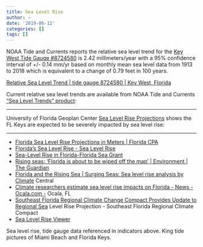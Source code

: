 ```yaml
---
title: Sea Level Rise
author: ~
date: '2019-06-12'
categories: []
tags: []
---
```


NOAA Tide and Currents reports the relative sea level trend for the [Key West Tide Gauge #8724580](https://tidesandcurrents.noaa.gov/sltrends/sltrends_station.shtml?id=8724580) is 2.42 millimeters/year with a 95% confidence interval of +/- 0.14 mm/yr based on monthly mean sea level data from 1913 to 2018 which is equivalent to a change of 0.79 feet in 100 years.

[Relative Sea Level Trend | tide gauge 8724580 | Key West, Florida](https://tidesandcurrents.noaa.gov/sltrends/plots/8724580_meantrend.png)

Current relative sea level trends are available from NOAA Tide and Currents ["Sea Level Trends" product](https://tidesandcurrents.noaa.gov/sltrends/sltrends.html):

---------------------------------------------------------------------------

University of Florida Geoplan Center [Sea Level Rise Projections ](https://flcpa.databasin.org/datasets/dd54d301894f4322a7a30832572c4a7e) shows the FL Keys are expected to be severely impacted by sea level rise:

<!--
# TODO: fix ESRI map
{{< esri_map
    lat="24.8" lon="-81" zoom="8"
    basemap="Gray"
    feature_url="https://www.sciencebase.gov/arcgis/rest/services/Catalog/564c8ab3e4b0ebfbef0d34b8/MapServer/"
>}}
-->

---------------------------------------------------------------------------

* [Florida Sea Level Rise Projections in Meters | Florida CPA](https://flcpa.databasin.org/datasets/dd54d301894f4322a7a30832572c4a7e)
* [Florida's Sea Level Rise - Sea Level Rise](https://sealevelrise.org/states/florida/)
* [Sea-Level Rise in Florida-Florida Sea Grant]( https://www.flseagrant.org/climate-change/sea-level-rise/ )
* [Rising seas: 'Florida is about to be wiped off the map' | Environment | The Guardian]( https://www.theguardian.com/environment/2018/jun/26/rising-seas-florida-climate-change-elizabeth-rush )
* [Florida and the Rising Sea | Surging Seas: Sea level rise analysis by Climate]( http://sealevel.climatecentral.org/news/floria-and-the-rising-sea ) Central
* [Climate researchers estimate sea level rise impacts on Florida - News - Ocala.com -](  https://www.ocala.com/news/20180513/climate-researchers-estimate-sea-level-rise-impacts-on-florida) Ocala, FL
* [Southeast Florida Regional Climate Change Compact Provides Update to Regional Sea](http://southeastfloridaclimatecompact.org/news/southeast-florida-regional-climate-change-compact-provides-update-to-regional-sea-level-rise-projection/ ) Level Rise Projection - Southeast Florida Regional Climate Compact
* [Sea Level Rise Viewer]( https://coast.noaa.gov/digitalcoast/tools/slr.html )

Sea level rise, tide gauge data referenced in indicators above. King tide pictures of Miami Beach and Florida Keys.

<!--
TODO: USFWS salt water intrusion study in Big Pine
-->

